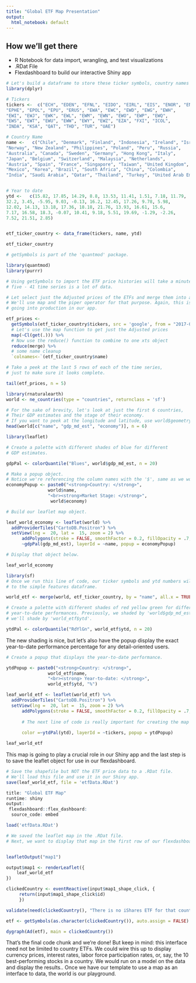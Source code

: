 ```yaml
---
title: "Global ETF Map Presentation"
output:
  html_notebook: default
---
```


## How we'll get there

- R Notebook for data import, wrangling, and test visualizations
- .RDat File
- Flexdashboard to build our interactive Shiny app

```r
# Let's build a dataframe to store these ticker symbols, country names and YTD numbers.
library(dplyr)

# Tickers
tickers <-  c("ECH", "EDEN", "EFNL", "EIDO", "EIRL", "EIS", "ENOR", "ENZL", 
"EPHE", "EPOL", "EPU", "ERUS", "EWA", "EWC", "EWD", "EWG", "EWH", 
"EWI", "EWJ", "EWK", "EWL", "EWM", "EWN", "EWO", "EWP", "EWQ", 
"EWS", "EWT", "EWU", "EWW", "EWY", "EWZ", "EZA", "FXI", "ICOL", 
"INDA", "KSA", "QAT", "THD", "TUR", "UAE")

# Country Name
name <-   c("Chile", "Denmark", "Finland", "Indonesia", "Ireland", "Israel", 
"Norway", "New Zealand", "Philippines", "Poland", "Peru", "Russia", 
"Australia", "Canada", "Sweden", "Germany", "Hong Kong", "Italy", 
"Japan", "Belgium", "Switzerland", "Malaysia", "Netherlands", 
"Austria", "Spain", "France", "Singapore", "Taiwan", "United Kingdom", 
"Mexico", "Korea", "Brazil", "South Africa", "China", "Colombia", 
"India", "Saudi Arabia", "Qatar", "Thailand", "Turkey", "United Arab Emirates")


# Year to date
ytd <-   c(15.82, 17.85, 14.29, 8.8, 13.53, 11.41, 1.51, 7.18, 11.79, 
32.2, 3.45, -5.95, 9.03, -0.13, 16.2, 12.45, 17.26, 9.78, 5.98, 
12.02, 14.13, 13.18, 17.36, 18.18, 21.76, 13.93, 16.61, 15.6, 
7.17, 16.58, 18.3, -0.07, 10.41, 9.18, 5.51, 19.69, -1.29, -2.26, 
7.52, 21.51, 2.85)


etf_ticker_country <- data_frame(tickers, name, ytd)

etf_ticker_country
```

 

```r
# getSymbols is part of the 'quantmod' package.

library(quantmod)
library(purrr)

# Using getSymbols to import the ETF price histories will take a minute or two or 
# five - 41 time series is a lot of data. 

# Let select just the Adjusted prices of the ETFs and merge them into a list.
# We'll use map and the piper operator for that purpose. Again, this is for testing. It's not 
# going into production in our app.

etf_prices <- 
  getSymbols(etf_ticker_country$tickers, src = 'google', from = "2017-01-01", auto.assign = TRUE, warnings = FALSE) %>%
  # Let's use the map function to get just the Adjusted prices
  map(~Cl(get(.))) %>% 
  # Now use the reduce() function to combine to one xts object
  reduce(merge) %>% 
  # some name cleanup
  `colnames<-`(etf_ticker_country$name)

# Take a peek at the last 5 rows of each of the time series, 
# just to make sure it looks complete.

tail(etf_prices, n = 5)
```



```r
library(rnaturalearth)
world <- ne_countries(type = "countries", returnclass = 'sf')
```



```r
# For the sake of brevity, let's look at just the first 6 countries, 
# Their GDP estimates and the stage of their economy.
# If you want to peek at the longitude and latitude, use world$geometry
head(world[c("name", "gdp_md_est", "economy")], n = 6)

```



```r
library(leaflet)

# Create a palette with different shades of blue for different
# GDP estimates.

gdpPal <- colorQuantile("Blues", world$gdp_md_est, n = 20)
```


```r
# Make a popup object.
# Notice we're referencing the column names with the '$', same as we would with a non-spatial dataframe.
economyPopup <- paste0("<strong>Country: </strong>", 
                world$name, 
                "<br><strong>Market Stage: </strong>", 
                 world$economy)
```



```r
# Build our leaflet map object.

leaf_world_economy <- leaflet(world) %>%
  addProviderTiles("CartoDB.Positron") %>% 
  setView(lng =  20, lat =  15, zoom = 2) %>%
      addPolygons(stroke = FALSE, smoothFactor = 0.2, fillOpacity = .7, color =
      ~gdpPal(gdp_md_est), layerId = ~name, popup = economyPopup)

# Display that object below.

leaf_world_economy
```



```r
library(sf)
# Once we run this line of code, our ticker symbols and ytd numbers will be added
# to the simple features dataframe.

world_etf <- merge(world, etf_ticker_country, by = "name", all.x = TRUE)
```



```r
# Create a palette with different shades of red yellow green for different
# year-to-date performances. Previously, we shaded by 'world$gdp_md_est', now
# we'll shade by 'world_etf$ytd'.

ytdPal <- colorQuantile("RdYlGn", world_etf$ytd, n = 20)
```


The new shading is nice, but let’s also have the popup display the exact year-to-date performance percentage for any detail-oriented users.

```r
# Create a popup that displays the year-to-date performance.

ytdPopup <- paste0("<strong>Country: </strong>", 
                world_etf$name,
                "<br><strong> Year-to-date: </strong>", 
                world_etf$ytd, "%")
```
 

```r

leaf_world_etf <- leaflet(world_etf) %>%
  addProviderTiles("CartoDB.Positron") %>% 
  setView(lng =  20, lat =  15, zoom = 2) %>%
      addPolygons(stroke = FALSE, smoothFactor = 0.2, fillOpacity = .7,
                  
      # The next line of code is really important for creating the map we want to use later.       
      
      color =~ytdPal(ytd), layerId = ~tickers, popup = ytdPopup)

leaf_world_etf
```


This map is going to play a crucial role in our Shiny app and the last step is to save the leaflet object for use in our flexdashboard. 


```r
# Save the shapefile but NOT the ETF price data to a .RDat file.
# We'll load this file and use it in our Shiny app.
save(leaf_world_etf, file = 'etfData.RDat')
```



```r
title: "Global ETF Map"
runtime: shiny
output:
 flexdashboard::flex_dashboard:
  source_code: embed
```


```r
load('etfData.RDat')

# We saved the leaflet map in the .RDat file. 
# Next, we want to display that map in the first row of our flexdashboard. We will use ‘renderLeaflet’. Nothing fancy here.


leafletOutput("map1")

output$map1 <- renderLeaflet({
    leaf_world_etf
})
```


```r
clickedCountry <- eventReactive(input$map1_shape_click, {
     return(input$map1_shape_click$id)
     })
```



```r
validate(need(clickedCountry(), "There is no iShares ETF for that country."))

etf <- getSymbols(as.character(clickedCountry()), auto.assign = FALSE)
```



```r
dygraph(Ad(etf), main = clickedCountry())
```

That’s the final code chunk and we're done! But keep in mind: this interface need not be limited to country ETFs. We could wire this up to display currency prices, interest rates, labor force participation rates, or, say, the 10 best-performing stocks in a country. We would run on a model on the data and display the results.. Once we have our template to use a map as an interface to data, the world is our playground.